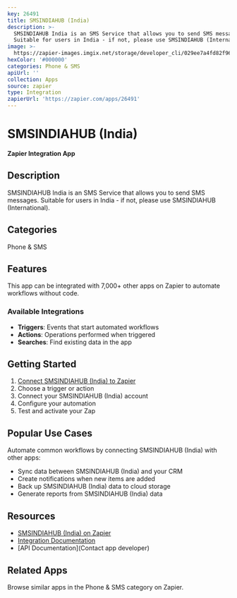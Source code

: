 ```yaml
---
key: 26491
title: SMSINDIAHUB (India)
description: >-
  SMSINDIAHUB India is an SMS Service that allows you to send SMS messages.
  Suitable for users in India - if not, please use SMSINDIAHUB (International).
image: >-
  https://zapier-images.imgix.net/storage/developer_cli/029ee7a4fd82f96b0099ce8698184f0c_2.png?auto=format%2Ccompress&ixlib=python-3.0.0&q=50
hexColor: '#000000'
categories: Phone & SMS
apiUrl: ''
collection: Apps
source: zapier
type: Integration
zapierUrl: 'https://zapier.com/apps/26491'
---
```

# SMSINDIAHUB (India)

**Zapier Integration App**

## Description

SMSINDIAHUB India is an SMS Service that allows you to send SMS messages. Suitable for users in India - if not, please use SMSINDIAHUB (International).

## Categories

Phone & SMS

## Features

This app can be integrated with 7,000+ other apps on Zapier to automate workflows without code.

### Available Integrations

- **Triggers**: Events that start automated workflows
- **Actions**: Operations performed when triggered
- **Searches**: Find existing data in the app

## Getting Started

1. [Connect SMSINDIAHUB (India) to Zapier](https://zapier.com/apps/26491)
2. Choose a trigger or action
3. Connect your SMSINDIAHUB (India) account
4. Configure your automation
5. Test and activate your Zap

## Popular Use Cases

Automate common workflows by connecting SMSINDIAHUB (India) with other apps:

- Sync data between SMSINDIAHUB (India) and your CRM
- Create notifications when new items are added
- Back up SMSINDIAHUB (India) data to cloud storage
- Generate reports from SMSINDIAHUB (India) data

## Resources

- [SMSINDIAHUB (India) on Zapier](https://zapier.com/apps/26491)
- [Integration Documentation](https://zapier.com/apps/26491/integrations)
- [API Documentation](Contact app developer)

## Related Apps

Browse similar apps in the Phone & SMS category on Zapier.
